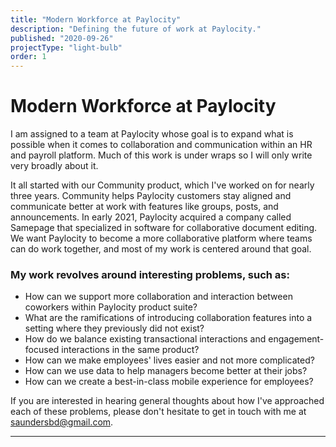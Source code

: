 ```yaml
---
title: "Modern Workforce at Paylocity"
description: "Defining the future of work at Paylocity."
published: "2020-09-26"
projectType: "light-bulb"
order: 1
---
```


# Modern Workforce at Paylocity

I am assigned to a team at Paylocity whose goal is to expand what is possible when it comes to collaboration and communication within an HR and payroll platform. Much of this work is under wraps so I will only write very broadly about it.

It all started with our Community product, which I've worked on for nearly three years. Community helps Paylocity customers stay aligned and communicate better at work with features like groups, posts, and announcements. In early 2021, Paylocity acquired a company called Samepage that specialized in software for collaborative document editing. We want Paylocity to become a more collaborative platform where teams can do work together, and most of my work is centered around that goal.

### My work revolves around interesting problems, such as:

- How can we support more collaboration and interaction between coworkers within Paylocity product suite?
- What are the ramifications of introducing collaboration features into a setting where they previously did not exist?
- How do we balance existing transactional interactions and engagement-focused interactions in the same product?
- How can we make employees' lives easier and not more complicated?
- How can we use data to help managers become better at their jobs?
- How can we create a best-in-class mobile experience for employees?

If you are interested in hearing general thoughts about how I've approached each of these problems, please don't hesitate to get in touch with me at [saundersbd@gmail.com](mailto:saundersbd@gmail.com).

---
